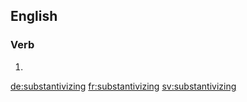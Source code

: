 ==English==

===Verb===
{{head|en|present participle}}

# {{present participle of|substantivize|lang=en}}

[[de:substantivizing]]
[[fr:substantivizing]]
[[sv:substantivizing]]